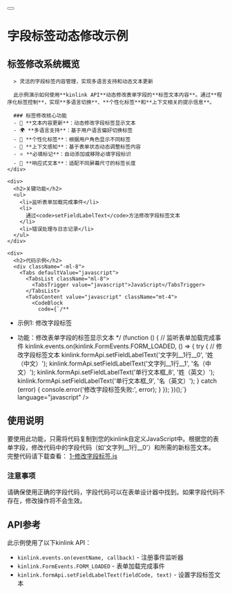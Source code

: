 
<div className="container max-w-4xl py-6 lg:py-10 mdx-content">
  <div className="flex items-center gap-4 mb-8">
    <Link href="/examples" className="flex items-center">
      <Button variant="outline" size="icon" className="h-10 w-10 flex items-center justify-center">
        <ArrowLeft className="h-4 w-4" />
      </Button>
    </Link>
    <h1 className="text-3xl font-bold tracking-tight m-0 p-0 leading-[1.2] flex items-center">字段标签动态修改示例</h1>
  </div>

  <div className="space-y-8 pl-8">
    <div>
      <h2>标签修改系统概览</h2>
      
      > 灵活的字段标签内容管理，实现多语言支持和动态文本更新

      此示例演示如何使用**kinlink API**动态修改表单字段的**标签文本内容**。通过**程序化标签控制**，实现**多语言切换**、**个性化标签**和**上下文相关的提示信息**。

      ### 标签修改核心功能
      - 📝 **文本内容更新**：动态修改字段标签显示文本
      - 🌍 **多语言支持**：基于用户语言偏好切换标签
      - 🎯 **个性化标签**：根据用户角色显示不同标签
      - 🔄 **上下文感知**：基于表单状态动态调整标签内容
      - ⭐ **必填标记**：自动添加或移除必填字段标识
      - 📱 **响应式文本**：适配不同屏幕尺寸的标签长度
    </div>

    <div>
      <h2>关键功能</h2>
      <ul>
        <li>监听表单加载完成事件</li>
        <li>
          通过<code>setFieldLabelText</code>方法修改字段标签文本
        </li>
        <li>错误处理与日志记录</li>
      </ul>
    </div>

    <div>
      <h2>代码示例</h2>
      <div className="-ml-8">
        <Tabs defaultValue="javascript">
          <TabsList className="ml-8">
            <TabsTrigger value="javascript">JavaScript</TabsTrigger>
          </TabsList>
          <TabsContent value="javascript" className="mt-4">
            <CodeBlock 
              code={`/**
 * 示例1: 修改字段标签
 * 功能：修改表单字段的标签显示文本
 */
(function () {
  // 监听表单加载完成事件
  kinlink.events.on(kinlink.FormEvents.FORM_LOADED, () => {
    try {
      // 修改字段标签文本
      kinlink.formApi.setFieldLabelText('文字列__1行__0', '姓（中文）');
      kinlink.formApi.setFieldLabelText('文字列__1行__1', '名（中文）');
      kinlink.formApi.setFieldLabelText('单行文本框_8', '姓（英文）');
      kinlink.formApi.setFieldLabelText('单行文本框_9', '名（英文）');
    } catch (error) {
      console.error('修改字段标签失败:', error);
    }
  });
})();`} 
              language="javascript" 
            />
          </TabsContent>
        </Tabs>
      </div>
    </div>

    <div>
      <h2>使用说明</h2>
      <div>
        要使用此功能，只需将代码复制到您的kinlink自定义JavaScript中。根据您的表单字段，修改代码中的字段代码（如'文字列__1行__0'）和所需的新标签文本。
      </div>
      <div>
        完整代码请下载查看：
        <a
          href="/samplesCodes/1-修改字段标签.js"
          className="text-primary hover:underline ml-1"
          download="1-修改字段标签.js"
        >
          1-修改字段标签.js
        </a>
      </div>
      <div className="p-4 border rounded-md bg-yellow-50 dark:bg-yellow-900/20 border-yellow-200 dark:border-yellow-700">
        <h3 className="font-semibold text-yellow-800 dark:text-yellow-200">注意事项</h3>
        <div className="text-yellow-800 dark:text-yellow-300">
          请确保使用正确的字段代码，字段代码可以在表单设计器中找到。如果字段代码不存在，修改操作将不会生效。
        </div>
      </div>
    </div>

    <div>
      <h2>API参考</h2>
      <div>此示例使用了以下kinlink API：</div>
      <ul>
        <li>
          <code>kinlink.events.on(eventName, callback)</code> -
          注册事件监听器
        </li>
        <li>
          <code>kinlink.FormEvents.FORM_LOADED</code> - 表单加载完成事件
        </li>
        <li>
          <code>kinlink.formApi.setFieldLabelText(fieldCode, text)</code> -
          设置字段标签文本
        </li>
      </ul>
    </div>
  </div>
</div> 